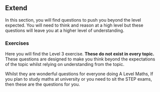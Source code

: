 ## Extend

In this section, you will find questions to push you beyond the level expected. You will need to think and reason at a high level but these questions will leave you at a higher level of understanding.

### Exercises

Here you will find the Level 3 exercise. **These do not exist in every topic.** These questions are designed to make you think beyond the expectations of the topic whilst relying on understanding from the topic.

Whilst they are wonderful questions for everyone doing A Level Maths, If you plan to study maths at university or you need to sit the STEP exams, then these are the questions for you.
